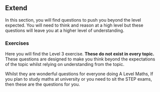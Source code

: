 ## Extend

In this section, you will find questions to push you beyond the level expected. You will need to think and reason at a high level but these questions will leave you at a higher level of understanding.

### Exercises

Here you will find the Level 3 exercise. **These do not exist in every topic.** These questions are designed to make you think beyond the expectations of the topic whilst relying on understanding from the topic.

Whilst they are wonderful questions for everyone doing A Level Maths, If you plan to study maths at university or you need to sit the STEP exams, then these are the questions for you.
